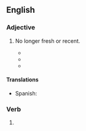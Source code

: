 ==English==

===Adjective===
{{en-adj|-}}

# {{lb|en|medicine|of an injury or condition}} No longer fresh or recent.
#* {{quote-book|en|year=1859|author=Emil Noeggerath|title=Contributions to midwifery, and diseases of women and children|page=361|passage="... herb, and extr. bellad. aa. gr. 4, 2, 3, or 4 times a day, was generally successful, even in '''inveterated''' cases."}}
#* {{quote-book|en|year=1996|author=C. Gerber|author2=et al|chapter=Latissimus dorsi transfer for the treatment of irreparable tears of the rotator cuff|title=The Cuff|page=366|isbn=2906077844
|passage="One case had to undergo re-operation because of severe subscapularis deficiency after repair of a complete, '''inveterated''' tear. "}}
#* {{quote-book|en|year=2000|author=W.A. Grana|chapter=Acute Ankle Injuries|title=The Encyclopaedia of Sports Medicine|page=236|isbn=0632037857
|passage="This is, in fact, the same principle shown by Stener (1962) in his study of '''inveterated''' ruptures of the ulnar collateral ligament of the thumb,..."}}

====Translations====
{{trans-top|no longer fresh}}
* Spanish: {{t+|es|inveterado}}
{{trans-mid}}
{{trans-bottom}}

===Verb===
{{head|en|verb form}}

# {{en-past of|inveterate}}